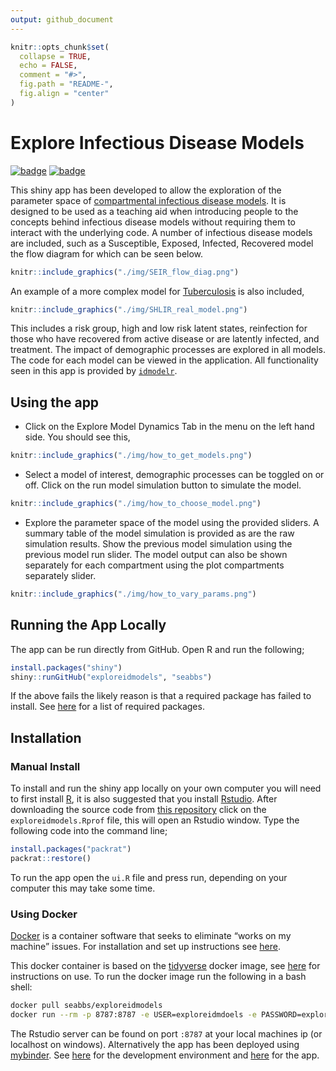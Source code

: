 ```yaml
---
output: github_document
---
```


```r
knitr::opts_chunk$set(
  collapse = TRUE,
  echo = FALSE,
  comment = "#>",
  fig.path = "README-",
  fig.align = "center"
)
```

# Explore Infectious Disease Models

[![badge](https://img.shields.io/badge/Launch-App-lightgreen.svg)](https://mybinder.org/v2/gh/seabbs/exploreidmodels/master?urlpath=shiny/)
[![badge](https://img.shields.io/badge/Launch-Dev Environment-lightblue.svg)](https://mybinder.org/v2/gh/seabbs/exploreidmodels/master?urlpath=rstudio)

This shiny app has been developed to allow the exploration of the parameter space of [compartmental infectious disease models](https://en.wikipedia.org/wiki/Compartmental_models_in_epidemiology). It is designed to be used as a teaching aid when introducing people to the concepts behind infectious disease models without requiring them to interact with the underlying code. A number of infectious disease models are included, such as a Susceptible, Exposed, Infected, Recovered model the flow diagram for which can be seen below.

```r
knitr::include_graphics("./img/SEIR_flow_diag.png")
```

An example of a more complex model for [Tuberculosis](https://en.wikipedia.org/wiki/Tuberculosis) is also included, 

```r
knitr::include_graphics("./img/SHLIR_real_model.png")
```

This includes a risk group, high and low risk latent states, reinfection for those who have recovered from active disease or are latently infected, and treatment. The impact of demographic processes are explored in all models. The code for each model can be viewed in the application. All functionality seen in this app is provided by   [`idmodelr`](https://github.com/seabbs/idmodelr).

## Using the app

- Click on the Explore Model Dynamics Tab in the menu on the left hand side. You should see this,

```r
knitr::include_graphics("./img/how_to_get_models.png")
```

- Select a model of interest, demographic processes can be toggled on or off. Click on the run model simulation button to simulate the model.

```r
knitr::include_graphics("./img/how_to_choose_model.png")
```

- Explore the parameter space of the model using the provided sliders. A summary table of the model simulation is provided as are the raw simulation results. Show the previous model simulation using the previous model run slider. The model output can also be shown separately for each compartment using the plot compartments separately slider.

```r
knitr::include_graphics("./img/how_to_vary_params.png")
```

## Running the App Locally

The app can be run directly from GitHub. Open R and run the following;

```r
install.packages("shiny")
shiny::runGitHub("exploreidmodels", "seabbs")
```

If the above fails the likely reason is that a required package has failed to install. See [here](https://github.com/seabbs/exploreidmodels/blob/master/load_packages.R) for a list of required packages.

## Installation

### Manual Install

To install and run the shiny app locally on your own computer you will need to first install [R](https://www.r-project.org/), it is also suggested that you install [Rstudio](https://www.rstudio.com/products/rstudio/download/). After downloading the source code from [this repository](https://www.github.com/seabbs/exploreidmodels) click on the `exploreidmodels.Rprof` file, this will open an Rstudio window. Type the following code into the command line;

```r
install.packages("packrat")
packrat::restore()
```

To run the app open the `ui.R` file and press run, depending on your computer this may take some time.

### Using Docker

[Docker](https://www.docker.com/what-docker) is a container software that seeks to eliminate "works on my machine" issues. For installation and set up instructions see [here](https://www.docker.com/community-edition). 

This docker container is based on the [tidyverse](https://hub.docker.com/r/rocker/tidverse/) docker image, see [here](https://github.com/rocker-org/tidyverse) for instructions on use. To run the docker image run the following in a bash shell:

```bash
docker pull seabbs/exploreidmodels
docker run --rm -p 8787:8787 -e USER=exploreidmdoels -e PASSWORD=exploreidmodels --name exploreidmodels seabbs/exploreidmodels
```

The Rstudio server can be found on port `:8787` at your local machines ip (or localhost on windows). Alternatively the app has been deployed using [mybinder](). See [here](https://mybinder.org/v2/gh/seabbs/exploreidmodels/master?urlpath=rstudio) for the development environment and [here](https://mybinder.org/v2/gh/seabbs/exploreidmodels/master?urlpath=shiny/app/) for the app.




